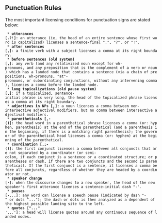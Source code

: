 ==  Punctuation Rules ==

The most important licensing conditions for punctuation signs are stated below:

  * '''utterances [.?!]''': an utterance (ie, the head of an entire sentence whose first word is capitalized) licenses a sentence-final ".", "?", or "!".
  * '''after sentences [,]''': a finite verb with a subject licenses a comma at its right boundary.
  * '''before sentences (old system) [,]''': any verb (and any relativized noun except for wh-pronouns, and any preposition that is the complement of a verb or noun) which has a landed node that contains a sentence (via a chain of prepositions, wh-pronouns, "at"-pronouns, or subordinating conjunctions, without any intervening comma), licenses a comma before the landed node.
  * '''long topicalizations (old pause system) [,]''': if a topicalized, sentence-initial phrase is very long, the head of the topicalized phrase licenses a comma at its right boundary.
  * '''adjectives in NPs [,]''': a noun licenses a comma between non-intersective adjectival modifiers, but no comma between intersective adjectival modifiers.
  * '''parentheticals [,-()]:''' the head word in a parenthetical phrase licenses a comma (or: hyphen, parenthesis) at the end of the parenthetical (and a parenthesis in the beginning, if there is a matching right parenthesis); the governor of the parenthetical head licenses a comma (or: hyphen) at the beginning of the parenthetical.
  * '''coordination [,;-()]''': the first conjunct licenses a comma between all conjuncts that are not separated by a coordinator (or semi-colon, if each conjunct is a sentence or a coordinated structure; or parentheses or dash, if there are two conjuncts and the second is parenthetical). If the first conjunct is a sentence, it licenses a comma before all conjuncts, regardless of whether they are headed by a coordinator or not.
  * '''speaker change [-]''': when the discourse changes to a new speaker, the head of the new speaker's first utterance licenses a sentence-initial dash "-".
  * '''pauses [-...]''': any word can license a speech pause (indicated by dash "-" or dots "..."); the dash or dots is then analyzed as a dependent of the highest possible landing site to the left.
  * '''quotes ["..." '...']''': a head will license quotes around any continuous sequence of landed nodes.
